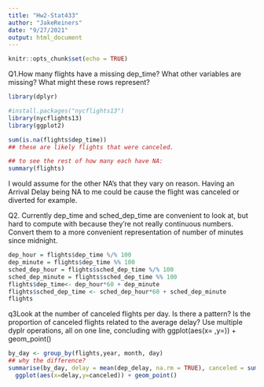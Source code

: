 ```yaml
---
title: "Hw2-Stat433"
author: "JakeReiners"
date: "9/27/2021"
output: html_document
---
```


```r
knitr::opts_chunk$set(echo = TRUE)
```

Q1.How many flights have a missing dep_time? What other variables are missing? What might these rows represent?
```r
library(dplyr)

#install.packages("nycflights13")
library(nycflights13)
library(ggplot2)

sum(is.na(flights$dep_time))
## these are likely flights that were canceled. 

## to see the rest of how many each have NA:
summary(flights)

```
I would assume for the other NA's that they vary on reason. Having an Arrival Delay being NA to me could be cause the flight was canceled or diverted for example. 




Q2. Currently dep_time and sched_dep_time are convenient to look at, but hard to compute with because they’re not really continuous numbers. Convert them to a more convenient representation of number of minutes since midnight.
```r
dep_hour = flights$dep_time %/% 100
dep_minute = flights$dep_time %% 100
sched_dep_hour = flights$sched_dep_time %/% 100
sched_dep_minute = flights$sched_dep_time %% 100
flights$dep_time<- dep_hour*60 + dep_minute
flights$sched_dep_time <- sched_dep_hour*60 + sched_dep_minute
flights
```


q3Look at the number of canceled flights per day. Is there a pattern? Is the proportion of canceled flights related to the average delay? Use multiple dyplr operations, all on one line, concluding with ggplot(aes(x= ,y=)) + geom_point()

```r
by_day <- group_by(flights,year, month, day)
## why the difference?
summarise(by_day, delay = mean(dep_delay, na.rm = TRUE), canceled = sum(is.na(dep_delay))) %>%
  ggplot(aes(x=delay,y=canceled)) + geom_point()
```


